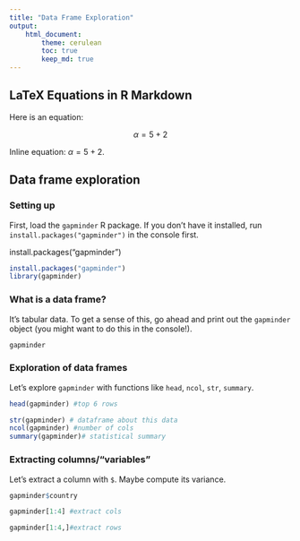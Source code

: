 ```yaml
---
title: "Data Frame Exploration"
output: 
    html_document:
        theme: cerulean
        toc: true
        keep_md: true
---
```


## LaTeX Equations in R Markdown

Here is an equation:

$$\alpha = 5 + 2$$

Inline equation: $\alpha = 5 + 2$. 

## Data frame exploration

### Setting up

First, load the `gapminder` R package. If you don't have it installed, run `install.packages("gapminder")` in the console first.

install.packages("gapminder")


```r
install.packages("gapminder")
library(gapminder)
```

### What is a data frame?

It's tabular data. To get a sense of this, go ahead and print out the `gapminder` object (you might want to do this in the console!).
```r
gapminder

```
### Exploration of data frames

Let's explore `gapminder` with functions like `head`, `ncol`, `str`, `summary`.
```r
head(gapminder) #top 6 rows 

```
```r

str(gapminder) # dataframe about this data
ncol(gapminder) #number of cols
summary(gapminder)# statistical summary 
```


### Extracting columns/"variables"

Let's extract a column with `$`. Maybe compute its variance.
```r

gapminder$country 

```


```r
gapminder[1:4] #extract cols

gapminder[1:4,]#extract rows

```